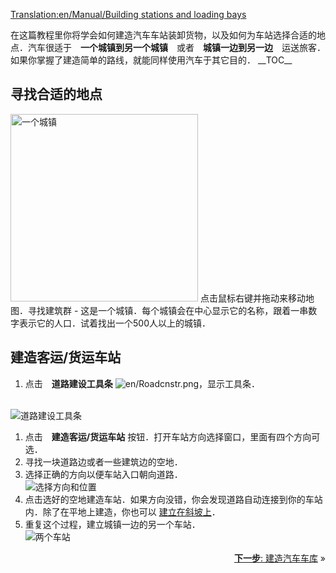 [[Translation:en/Manual/Building stations and loading bays]]
{{zh/教程}}

在这篇教程里你将学会如何建造汽车车站装卸货物，以及如何为车站选择合适的地点．汽车很适于　'''一个城镇到另一个城镇'''　或者　'''城镇一边到另一边'''　运送旅客．如果你掌握了建造简单的路线，就能同样使用汽车于其它目的．
__TOC__

==寻找合适的地点==
[[File:en/Tutorial bus 1.png|thumb|300px|left|一个城镇]]
点击鼠标右键并拖动来移动地图．寻找建筑群 - 这是一个城镇．每个城镇会在中心显示它的名称，跟着一串数字表示它的人口．试着找出一个500人以上的城镇．
<br clear="left" />

==建造客运/货运车站==
# 点击　'''道路建设工具条''' [[File:en/Roadcnstr.png]]，显示工具条．
<br/>[[File:en/Road constructionnew.png|none|frame|道路建设工具条]]
# 点击　'''建造客运/货运车站''' 按钮．打开车站方向选择窗口，里面有四个方向可选．
# 寻找一块道路边或者一些建筑边的空地．
#选择正确的方向以便车站入口朝向道路．<br/>[[File:en/Tutorial bus 2.png|frame|none|选择方向和位置]]
# 点击选好的空地建造车站．如果方向没错，你会发现道路自动连接到你的车站内．除了在平地上建造，你也可以 [[en/Archive/Manual/Settings/Build on slopes|建立在斜坡上]]．
# 重复这个过程，建立城镇一边的另一个车站．<br/>[[File:en/Tutorial bus 3.png|frame|none|两个车站]]

<span style="float: right">[[zh/Manual/教程/建造汽车车库|'''下一步''': 建造汽车车库]] &raquo;</span>